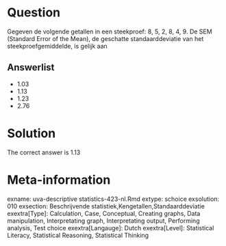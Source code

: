 Question
========

Gegeven de volgende getallen in een steekproef: 8, 5, 2, 8, 4, 9. De SEM (Standard Error of the Mean), de geschatte standaarddeviatie van het steekproefgemiddelde, is gelijk aan 

Answerlist
----------
* 1.03
* 1.13
* 1.23
* 2.76

Solution
========

The correct answer is  1.13 

Meta-information
================
exname: uva-descriptive statistics-423-nl.Rmd 
extype: schoice 
exsolution: 010 
exsection: Beschrijvende statistiek,Kengetallen,Standaarddeviatie 
exextra[Type]: Calculation, Case, Conceptual, Creating graphs, Data manipulation, Interpretating graph, Interpretating output, Performing analysis, Test choice 
exextra[Langauge]: Dutch 
exextra[Level]: Statistical Literacy, Statistical Reasoning, Statistical Thinking 
